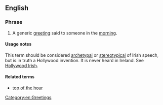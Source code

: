 ==English==

===Phrase===
{{head|en|noun|head=[[top]] of the [[morning]]|}}

# {{context||New England|idiomatic|archaic|lang=en}} A generic [[greeting]] said to someone in the [[morning]].

====Usage notes====
This term should be considered [[archetypal]] or [[stereotypical]] of Irish speech, but is in truth a Hollywood invention.  It is never heard in Ireland. See [[Hollywood Irish]].

====Related terms====
* [[top of the hour]]

[[Category:en:Greetings]]